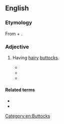 ==English==

===Etymology===
From {{etyl|grc|en}} {{m|grc|δασύς||hairy, dense}} + {{m|grc|πυγή||buttocks}}.

===Adjective===
{{en-adj}}

# {{lb|en|rare}} Having [[hairy]] [[butt]]ocks.
#* {{quote-journal|journal=Transactions of the Zoological Society of London|page=276|title=On the External Characters of  the Gorilla|author=Professor Owen|date=11 January 1859|passage=In the '''Dasypygal''' division the Orangs (genus ''Pithecus'', Geoffr.) manifest, agreeably with their geographical position, the nearest aflinities with the ''Scleropyga'', in the length of the upper limbs and the proportionally small size of the hallux: the Chimpanzees (genus ''Troglodytes'', Geoffr.) show the higher position in the proportions of the upper limbs to the trunk, the large size of the hallux, and other characters set forth in the present and former memoirs on the Anthropoid or '''Dasypygal''' Apes.|url=https://books.google.com/books?id=PB0zAQAAMAAJ&dq=%22dasypygal%22&pg=PA276#v=onepage&q=%22dasypygal%22&f=false}}
#* {{quote-book|title=The lizard club|author=Steve Abbott|page=111|year=1993|passage=Oh you think so, huh, you '''dasypygal''' dickhead!}}
#* {{quote-book|title=Electronic Structure and Bonding in Molecules, Intermetallic Phases, and Other Extended Systems|author=Gregory A. Landrum|year=1997|passage=The situation is even more of a '''dasypygal''' mess when the atoms being considered possess d orbitals (for example, it is not immediately obvious what effect a four-fold rotation about the x axis has on a d<sub>z<sup>2</sup></sub> orbital).}}

====Related terms====
* {{l|en|dasymeter}}
* {{l|en|dasymetric}}

[[Category:en:Buttocks]]